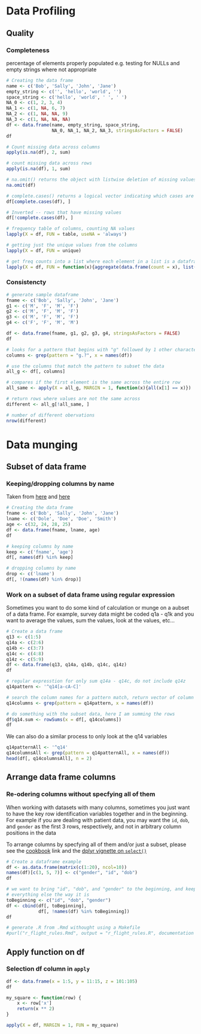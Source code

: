 # Data Profiling
## Quality
### Completeness
percentage of elements properly populated e.g. testing for NULLs and empty strings where not appropriate

```r
# Creating the data frame
name <- c('Bob', 'Sally', 'John', 'Jane')
empty_string <- c('', 'hello', 'world', '')
space_string <- c('hello', 'world', ' ', ' ')
NA_0 <- c(1, 2, 3, 4)
NA_1 <- c(1, NA, 6, 7)
NA_2 <- c(1, NA, NA, 9)
NA_3 <- c(1, NA, NA, NA)
df <- data.frame(name, empty_string, space_string,
                 NA_0, NA_1, NA_2, NA_3, stringsAsFactors = FALSE)
df
```

```r
# Count missing data across columns
apply(is.na(df), 2, sum)

# count missing data across rows
apply(is.na(df), 1, sum)
```

```r
# na.omit() returns the object with listwise deletion of missing values.
na.omit(df)

# complete.cases() returns a logical vector indicating which cases are complete.
df[complete.cases(df), ]
```

```r
# Inverted -- rows that have missing values
df[!complete.cases(df), ]
```

```r
# frequency table of columns, counting NA values
lapply(X = df, FUN = table, useNA = 'always')

# getting just the unique values from the columns
lapply(X = df, FUN = unique)
```

```r
# get freq counts into a list where each element in a list is a dataframe
lapply(X = df, FUN = function(x){aggregate(data.frame(count = x), list(value = x), length)})
```

### Consistencty
```r
# generate sample dataframe
fname <- c('Bob', 'Sally', 'John', 'Jane')
g1 <- c('M', 'F', 'M', 'F')
g2 <- c('M', 'F', 'M', 'F')
g3 <- c('M', 'F', 'M', 'F')
g4 <- c('F', 'F', 'M', 'M')

df <- data.frame(fname, g1, g2, g3, g4, stringsAsFactors = FALSE)
df
```

```r
# looks for a pattern that begins with "g" followed by 1 other characters
columns <- grep(pattern = "g.?", x = names(df))

# use the columns that match the pattern to subset the data
all_g <- df[, columns]

# compares if the first element is the same across the entire row
all_same <- apply(X = all_g, MARGIN = 1, function(x){all(x[1] == x)})

# return rows where values are not the same across
different <- all_g[!all_same, ]

# number of different obervations
nrow(different)
```


# Data munging
## Subset of data frame
### Keeping/dropping columns by name
Taken from [here](http://stackoverflow.com/questions/5234117/how-to-drop-columns-by-name-in-a-data-frame) and [here](http://stackoverflow.com/questions/4605206/drop-columns-r-data-frame)
```r
# Creating the data frame
fname <- c('Bob', 'Sally', 'John', 'Jane')
lname <- c('Dole', 'Doe', 'Doe', 'Smith')
age <- c(32, 24, 28, 25)
df <- data.frame(fname, lname, age)
df
```

```r
# keeping columns by name
keep <- c('fname', 'age')
df[, names(df) %in% keep]
```

```r
# dropping columns by name
drop <- c('lname')
df[, !(names(df) %in% drop)]
```

### Work on a subset of data frame using regular expression
Sometimes you want to do some kind of calculation or munge on a aubset of a data frame.  For example, survey data might be coded q1a - q1k and you want to average the values, sum the values, look at the values, etc...

```r
# Create a data frame
q13 <- c(1:5)
q14a <- c(2:6)
q14b <- c(3:7)
q14c <- c(4:8)
q14z <- c(5:9)
df <- data.frame(q13, q14a, q14b, q14c, q14z)
df
```

```r
# regular expresstion for only sum q14a - q14c, do not include q14z
q14pattern <- '^q14[a-cA-C]'

# search the column names for a pattern match, return vector of column indices
q14columns <- grep(pattern = q14pattern, x = names(df))

# do something with the subset data, here I am summing the rows
df$q14.sum <- rowSums(x = df[, q14columns])
df
```

We can also do a similar process to only look at the q14 variables
```r
q14patternAll <- '^q14'
q14columnsAll <- grep(pattern = q14patternAll, x = names(df))
head(df[, q14columnsAll], n = 2)
```

## Arrange data frame columns
### Re-odering columns without specfying all of them
When working with datasets with many columns, sometimes you just want to have
the key row identification variables together and in the beginning.  For example
if you are dealing with patient data, you may want the `id`, `dob`, and `gender`
as the first 3 rows, respectively, and not in arbitrary column positions in the data

To arrange columns by specfying all of them and/or just a subset, please see the
[cookbook](http://www.cookbook-r.com/Manipulating_data/Reordering_the_columns_in_a_data_frame/)
link and the 
[dplyr vignette on `select()`](http://cran.rstudio.com/web/packages/dplyr/vignettes/introduction.html)
```r
# Create a dataframe example
df <- as.data.frame(matrix(c(1:20), ncol=10))
names(df)[c(3, 5, 7)] <- c("gender", "id", "dob")
df
```

```r
# we want to bring "id", "dob", and "gender" to the beginning, and keep
# everything else the way it is
toBeginning <- c("id", "dob", "gender")
df <- cbind(df[, toBeginning],
            df[, !names(df) %in% toBeginning])
df
```


```r
# generate .R from .Rmd withought using a Makefile
#purl("r_flight_rules.Rmd", output = "r_flight_rules.R", documentation = 2)
```

## Apply function on df
### Selection df column in `apply`

```r
df <- data.frame(x = 1:5, y = 11:15, z = 101:105)
df

my_square <- function(row) {
    x <- row['x']
    return(x ** 2)
}

apply(X = df, MARGIN = 1, FUN = my_square)

```

